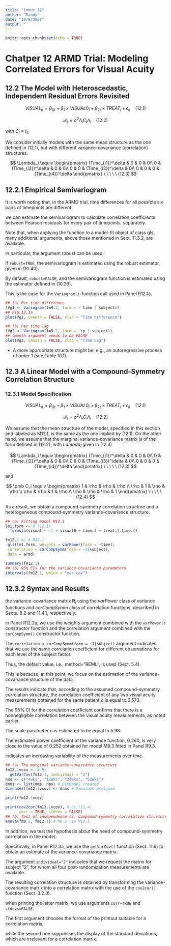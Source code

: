 ---
title: "lmmur_12"
author: "Randy"
date: "10/9/2021"
output: ''
---

```{r setup, include=FALSE}
knitr::opts_chunk$set(echo = TRUE)
```
# Chatper 12 ARMD Trial: Modeling Correlated Errors for Visual Acuity

## 12.2 The Model with Heteroscedastic, Independent Residual Errors Revisited

$$
VISUAL_{it} = \beta_{0t} + \beta_1 \times VISUAL0_i + \beta_{2t} \times TREAT_i + \epsilon_{it} \ \ \ \ (12.1)
$$

$$
\mathcal R_i = \sigma^2 \Lambda_i C_i \Lambda_i \ \ \ \ (12.2)
$$

with $C_i \equiv I_4$

We consider initially models with the same mean structure as the one defined in (12.1), but with different variance-covariance (correlation) structures.


$$
\Lambda_i \equiv 
\begin{pmatrix}
(Time_{i1})^\delta & 0 & 0 & 0\\
0 & (Time_{i2})^\delta & 0 & 0\\
0 & 0 & (Time_{i3})^\delta & 0\\
0 & 0 & 0 & (Time_{i4})^\delta  
\end{pmatrix}
\ \ \ \ \ (12.3)
$$

## 12.2.1 Empirical Semivariogram

It is worth noting that, in the ARMD trial, time differences for all possible six pairs of timepoints are different.

we can estimate the semivariogram to calculate correlation coefficients between Pearson residuals for every pair of timepoints, separately.

Note that, when applying the function to a model-fit object of class gls, many additional arguments, above those mentioned in Sect. 11.3.2, are available.

In particular, the argument robust can be used.

If `robust=TRUE`, the semivariogram is estimated using the robust estimator, given in (10.40).

By default, `robust=FALSE`, and the semivariogram function is estimated using the estimator defined in (10.39).

This is the case for the `Variogram()`-function call used in Panel R12.1a.

```{r "R12.1", fig.height=5, fig.width=5}
## (a) Per time difference
(Vg1 <- Variogram(fm9.2, form = ~ time | subject))
## Fig.12.1a
plot(Vg1, smooth = FALSE, xlab = "Time difference")

## (b) Per time lag
(Vg2 <- Variogram(fm9.2, form = ~tp | subject))
## smooth argument needs to be FALSE
plot(Vg2, smooth = FALSE, xlab = "Time Lag")
```

-   A more appropriate structure might be, e.g., an autoregressive process of order 1 (see Table 10.1).

## 12.3 A Linear Model with a Compound-Symmetry Correlation Structure

### 12.3.1 Model Specification

$$
VISUAL_{it} = \beta_{0t} + \beta_1 \times VISUAL0_i + \beta_{2t} \times TREAT_i + \epsilon_{it} \ \ \ \ (12.1)
$$

$$
\mathcal R_i = \sigma^2 \Lambda_i C_i \Lambda_i \ \ \ \ (12.2)
$$

We assume that the mean structure of the model, specified in this section and labeled as M12.1, is the same as the one implied by (12.1). On the other hand, we assume that the marginal variance-covariance matrix is of the form defined in (12.2), with $Lambda_i$ given in (12.3)

$$
\Lambda_i \equiv 
\begin{pmatrix}
(Time_{i1})^\delta & 0 & 0 & 0\\
0 & (Time_{i2})^\delta & 0 & 0\\
0 & 0 & (Time_{i3})^\delta & 0\\
0 & 0 & 0 & (Time_{i4})^\delta  
\end{pmatrix}
\ \ \ \ \ (12.3)
$$

and

$$
\pmb C_i \equiv
\begin{pmatrix}
1 & \rho &  \rho &  \rho \\
\rho &  1 & \rho &  \rho \\
\rho &  \rho &  1 & \rho \\
\rho &  \rho &  \rho &  1
\end{pmatrix}
\ \ \ \ \ (12.4)
$$

As a result, we obtain a compound-symmetry correlation structure and a heterogeneous compound-symmetry variance-covariance structure.

```{r}
## (a) Fitting model M12.1
lm1.form <- # (12.1)
  formula(visual ~ -1 + visual0 + time.f + treat.f:time.f)

fm12.1 <- # M12.1
 gls(lm1.form, weights = varPower(form = ~time),
 correlation = corCompSymm(form = ~1|subject),
 data = armd)

summary(fm12.1)
## (b) 95% CIs for the variance-covariance parameters
intervals(fm12.1, which = "var-cov") 
```

## 12.3.2 Syntax and Results

the variance-covariance matrix $\pmb R_i$ using the *varPower* class of variance functions and *corCompSymm* class of correlation functions, described in Sects. 8.2 and 11.4.1, respectively.

in Panel R12.2a, we use the weights argument combined with the `varPower()` constructor function and the correlation argument combined with the `corCompSymm()` constructor function.

The `correlation = corCompSymm(form = ~1|subject)` argument indicates that we use the same correlation coefficient for different observations for each level of the subject factor.

Thus, the default value, i.e., method="REML", is used (Sect. 5.4).

This is because, at this point, we focus on the estimation of the variance-covariance structure of the data.

The results indicate that, according to the assumed compound-symmetry correlation structure, the correlation coefficient of any two visual acuity measurements obtained for the same patient $\rho$ is equal to 0.573.

The 95% CI for the correlation coefficient confirms that there is a nonnegligible correlation between the visual acuity measurements, as noted earlier.

The scale parameter $\sigma$ is estimated to be equal to 5.98.

The estimated power coefficient of the variance function, 0.260, is very close to the value of 0.252 obtained for model M9.3 fitted in Panel R9.3.

indicates an increasing variability of the measurements over time.

```{r}
## (a) The marginal variance-covariance structure
fm12.1vcov <- # Ri
  getVarCov(fm12.1, individual = "2")
nms <- c("4wks", "12wks", "24wks", "52wks")
dnms <- list(nms, nms) # Dimnames created
dimnames(fm12.1vcov) <- dnms # Dimnames assigned

print(fm12.1vcov)

print(cov2cor(fm12.1vcov), # Ci:(12.4)
      corr = TRUE, stdevs = FALSE)
## (b) Test of independence vs. compound-symmetry correlation structure
anova(fm9.2, fm12.1) # M9.2 \in M12.1
```

In addition, we test the hypothesis about the need of compound-symmetry correlation in the model.

Specifically, in Panel R12.3a, we use the `getVarCov()` function (Sect. 11.6) to obtain an estimate of the variance-covariance matrix.

The argument `individual="2"` indicates that we request the matrix for subject "2", for whom all four post-randomization measurements are available.

The resulting correlation structure is obtained by transforming the variance-covariance matrix into a correlation matrix with the use of the `cov2cor()` function (Sect. 3.2.3).

when printing the latter matrix, we use arguments `corr=TRUE` and `stdevs=FALSE`.

The first argument chooses the format of the printout suitable for a correlation matrix,

while the second one suppresses the display of the standard deviations, which are irrelevant for a correlation matrix.
